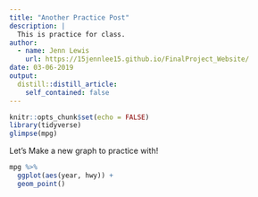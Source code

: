 ```yaml
---
title: "Another Practice Post"
description: |
  This is practice for class.
author:
  - name: Jenn Lewis
    url: https://15jennlee15.github.io/FinalProject_Website/
date: 03-06-2019
output:
  distill::distill_article:
    self_contained: false
---
```


```r
knitr::opts_chunk$set(echo = FALSE)
library(tidyverse)
glimpse(mpg)
```


Let's Make a new graph to practice with!

```r
mpg %>%
  ggplot(aes(year, hwy)) +
  geom_point()
```

